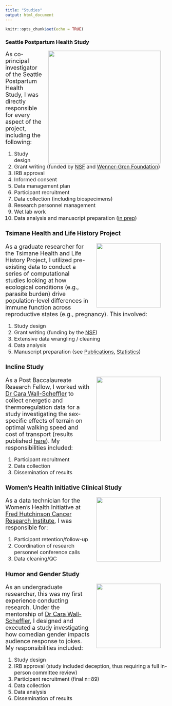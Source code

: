```yaml
---
title: "Studies"
output: html_document
---
```


```r
knitr::opts_chunk$set(echo = TRUE)
```

### Seattle Postpartum Health Study

<img align="right" width="350" hspace = "20" src=clipart_FB.jpg>

<font size="4"> As co-principal investigator of the Seattle Postpartum Health Study, I was directly responsible for every aspect of the project, including the following: <br /> <font size="3">

1. Study design <br />
2. Grant writing (funded by [NSF](https://www.nsf.gov/pubs/2005/nsf05607/nsf05607.htm){target="_blank"} and [Wenner-Gren Foundation](http://www.wennergren.org/programs/dissertation-fieldwork-grants){target="_blank"}) <br />
3. IRB approval <br />
4. Informed consent <br />
5. Data management plan <br />
6. Participant recruitment <br />
7. Data collection (including biospecimens) <br />
8. Research personnel management <br />
9. Wet lab work <br />
10. Data analysis and manuscript preparation ([in prep](Statistics.html){target="_blank"}) <br />

### Tsimane Health and Life History Project

<img align="right" width="200" hspace = "20" src=Picture2.jpg>

<font size="4"> As a graduate researcher for the Tsimane Health and Life History Project, I utilized pre-existing data to conduct a series of computational studies looking at how ecological conditions (e.g., parasite burden) drive population-level differences in immune function across reproductive states (e.g., pregnancy). This involved: <br /> <font size="3">

1. Study design <br />
2. Grant writing (funding by the [NSF](https://www.nsfgrfp.org/){target="_blank"}) <br />
3. Extensive data wrangling / cleaning <br />
4. Data analysis <br />
5. Manuscript preparation (see [Publications](Publications.html){target="_blank"}, [Statistics](Statistics.html){target="_blank"}) <br />

### Incline Study

<img align="right" width="200" hspace = "20" src=Incline.jpg>

<font size="4"> As a Post Baccalaureate Research Fellow, I worked with [Dr Cara Wall-Scheffler](https://wallscheffler.wordpress.com/){target="_blank"} to collect energetic and thermoregulation data for  a study investigating the sex-specific effects of terrain on optimal walking speed and cost of transport (results published [here](https://academic.oup.com/icb/article/55/6/1155/2363610){target="_blank"}). My responsibilities included: <br /> <font size="3">

1. Participant recruitment <br />
2. Data collection <br />
3. Dissemination of results

### Women's Health Initiative Clinical Study

<img align="right" width="200" hspace = "20" src=WHI.jpg>

<font size="4"> As a data technician for the Women's Health Initiative at [Fred Hutchinson Cancer Research Institute](https://www.fredhutch.org/en.html){target="_blank"}, I was responsible for:<br /> <font size="3">

1. Participant retention/follow-up
2. Coordination of research personnel conference calls
3. Data cleaning/QC

### Humor and Gender Study

<img align="right" width="200" hspace = "20" src=humor.png>

<font size="4"> As an undergraduate researcher, this was my first experience conducting research. Under the mentorship of [Dr Cara Wall-Scheffler](https://wallscheffler.wordpress.com/){target="_blank"}, I designed and executed a study investigating how comedian gender impacts audience response to jokes. My responsibilities included:<br /> <font size="3">

1. Study design
2. IRB approval (study included deception, thus requiring a full in-person committee review)
3. Participant recruitment (final n=89)
4. Data collection
5. Data analysis
6. Dissemination of results
